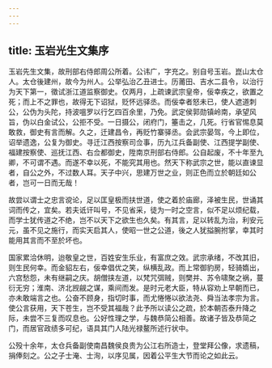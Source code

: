 ```yaml
---
---
---
```

title: 玉岩光生文集序
---



玉岩先生文集，故刑部右侍郎周公所着。公讳广，字充之。别自号玉岩。崑山太仓人。太仓後建州，故今为州人。公举弘治乙丑进士。历莆田、吉水二县令，以治行为天下第一，徵试浙江道监察御史。仅两月，上疏谏武宗皇帝，佞幸疾之，欲置之死；而上不之罪也，故得无下诏狱，贬怀远驿丞。而佞幸者怒未已，使人遮道刺公，公伪为头陀，持波嗢罗以行乞四百余里，乃免。武定侯郭勋镇岭南，承望风旨，伪以白金试公，公拒不受。一日摄公，闭府门，箠击之，几死。行省官惕息莫敢救，御史有言而解。久之，迁建昌令，再贬竹寨驿丞。会武宗晏驾，今上即位，诏举遗逸，公复为御史。寻迁江西按察司佥事，历九江兵备副使、江西提学副使、福建按察使、巡抚江西、右佥都御史，陞南京刑部右侍郎。公自起废，不十年至九卿，不可谓不遇。而遂不幸以死，不能究其用也。然天下称武宗之世，能以直谏显者，自公之外，不过数人耳。天子中兴，思建万世之业，则正色而立於朝廷如公者，岂可一日而无哉！

故尝以谓士之忠言谠论，足以匡皇极而扶世道，使之着於庙廊，泽被生民，世诵其词而传之，宜矣。若夫诋讦叫号，不见省采，徒为一时之空言，似不足以烦纪载，而学士犹传道之不绝，岂不以天下之欲生也久矣。有其言，足以转乱为治，利安元元，虽不见之施行，而实天启其人，使昭一世之公道，後之人犹搤腕拊掌，幸其时能用其言而不至於坏也。

国家累洽休明，迨敬皇之世，百姓安生乐业，有富庶之效。武宗承绪，不改其旧，则生民何幸。而金貂左右，佞幸倡优之笑，纵横乱政。而上常御豹房，轻骑媠出，六宫愁怨，未有继嗣之庆。胡僧挟左道，以梵咒弭贼，则樊并、苏令啸聚之祸，蔓衍无穷；淮南、济北觊觎之谋，乘间而发。是时元老大臣，特从容劝上早朝而已，亦未敢端言之也。公奋不顾身，指切时事，而尤惓惓以欲法尧、舜当法孝宗为言。使公言获用，天下苍生，岂不受其福哉？此予所以读公之疏，於本朝否泰升降之际，未尝不三复而叹息也。公好性理之学，与魏恭简公相善。故诸子皆及恭简之门，而居官政绩多可纪，语具其门人陆光禄鳌所述行状中。

公殁十余年，太仓兵备副使南昌魏侯良贵为公江右所造士，登堂拜公像，求遗稿，捐俸刻之。公之子士淹、士洵，以序见属，因着公平生大节而论之如此云。